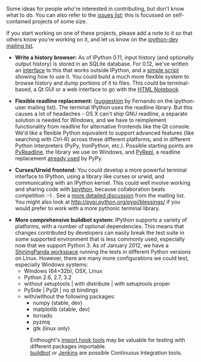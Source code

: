 Some ideas for people who're interested in contributing, but don't know what to do. You can also refer to the [https://github.com/ipython/ipython/issues issues list]; this is focussed on self-contained projects of some size.

If you start working on one of these projects, please add a note to it so that others know you're working on it, and let us know on the [http://mail.scipy.org/mailman/listinfo/ipython-dev ipython-dev mailing list].

* '''Write a history browser:''' As of IPython 0.11, input history (and optionally output history) is stored in an SQLite database. For 0.12, we've written an [https://github.com/ipython/ipython/blob/master/IPython/core/history.py#L36 interface] to this that works outside IPython, and a [https://github.com/ipython/ipython/blob/master/docs/examples/core/ipython-get-history.py simple script] showing how to use it. You could build a much more flexible system to browse history and dump portions of it to files. This could be terminal-based, a Qt GUI or a web interface to go with the [http://ipython.org/ipython-doc/dev/interactive/htmlnotebook.html HTML Notebook].

* '''Flexible readline replacement:''' ([http://thread.gmane.org/gmane.comp.python.ipython.user/6658/focus=6660 suggestion] by Fernando on the ipython-user mailing list). The terminal IPython uses the readline library. But this causes a lot of headaches - OS X can't ship GNU readline, a separate solution is needed for Windows, and we have to reimplement functionality from readline for alternative frontends like the Qt console. We'd like a flexible Python equivalent to support advanced features (like searching with Ctrl-R) across these different platforms, and in different Python interpreters (PyPy, IronPython, etc.). Possible starting points are [http://ipython.org/pyreadline.html PyReadline], the library we use on Windows, and [http://codespeak.net/pyrepl/ PyRepl], a readline replacement [http://morepypy.blogspot.com/2008/04/wrapping-pyrepl-in-readline-api.html already used] by PyPy.

* '''Curses/Urwid frontend:''' You could develop a more powerful terminal interface to IPython, using a library like curses or urwid, and communicating with an IPython kernel. This could well involve working and sharing code with [http://bpython-interpreter.org/ bpython], because collaboration beats competition :-) . See a [http://permalink.gmane.org/gmane.comp.python.ipython.devel/7084 more detailed discussion] from the mailing list.  You might also look at http://pypi.python.org/pypi/blessings/ if you would prefer to work with a more pythonic terminal library.  

* '''More comprehensive buildbot system:''' IPython supports a variety of platforms, with a number of optional dependencies.  This means that changes contributed by developers can easily break the test suite in some supported environment that is less commonly used, especially now that we support Python 3. As of January 2012, we have a [https://jenkins.shiningpanda.com/ipython/ ShiningPanda workspace] running the tests in different Python versions on Linux. However, there are many more configurations we could test, especially Windows systems:
** Windows (64+32b), OSX, Linux
** Python 2.6, 2.7, 3.2
** without setuptools | with distribute | with setuptools proper
** PySide | PyQt | no qt bindings
** with/without the following packages:
*** numpy (stable, dev)
*** matplotlib (stable, dev)
*** tornado
*** pyzmq
*** gtk (linux only)
*: Enthought's [http://blog.enthought.com/general/import-registry-hooks-in-epd/ import hook tools] may be valuable for testing with different packages importable.
*: [http://trac.buildbot.net/ buildbot] or [http://jenkins-ci.org Jenkins] are possible Continuous Integration tools.